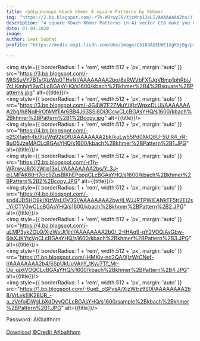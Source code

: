 ```yaml
---
title: ក្បាច់ខ្មែរ​ត្របកឈូក kbach khmer 4 square Patterns by 5khmer
img: "https://2.bp.blogspot.com/-rTh-WRrwyJ8/XjzWrp13xLI/AAAAAAAA2bs/Y_3J-eiLMFAK6tHt7cic9ZusBlKhEPopgCLcBGAsYHQ/s1600/kbach%2Bkhmer%2BPattern%2B2%2Bcopy.JPG"
description: "4 square Kbach Khmer Patterns in Ai vector CS6 make you easy to edit, change stroke, fill color and custom your own style. It will look so cool if you know how to create as a background pattern in Photoshop or Illustrator. I hope you will enjoy doing your work."
date: 07.04.2020
image: 
author: Leat Sophat
profile: "https://media-exp1.licdn.com/dms/image/C5103AQEUWE1XgX9jBg/profile-displayphoto-shrink_200_200/0/1584979740813?e=1653523200&v=beta&t=8zDA1D4XOfriqkEuu6LY6_q5wFKcdql1aC3Ik35hNMQ"

---
```

<img 
    style={{ borderRadius: 1 + 'rem', width:512 + 'px', margin: 'auto' }} 
    src="https://3.bp.blogspot.com/-MtSSuVY7BTs/XjzWq0THvNI/AAAAAAAA2bo/8eRWVbFXTJgVBmp1phRbiJ7cLKmhgfi9wCLcBGAsYHQ/s1600/kbach%2Bkhmer%2B4%2Bsquare%2BPatterns.jpg" alt={{title}}/> 
<br/>
<img 
    style={{ borderRadius: 1 + 'rem', width:512 + 'px', margin: 'auto' }} 
    src="https://3.bp.blogspot.com/-4G4WZF2ZMuY/XjzWqxcDLUI/AAAAAAAA2bg/h8NqIHrOfAMfliAr6BB4J63SSi8Di3CcwCLcBGAsYHQ/s1600/kbach%2Bkhmer%2BPattern%2B1%2Bcopy.jpg" alt={{title}}/> 
<br/>
<img 
    style={{ borderRadius: 1 + 'rem', width:512 + 'px', margin: 'auto' }} 
    src="https://4.bp.blogspot.com/-p2SXfaefr4k/XjzWq92kDfI/AAAAAAAA2bk/kuLw55Pd0XkQ6U-5UiR4_rR-8uO5JzeMACLcBGAsYHQ/s1600/kbach%2Bkhmer%2BPattern%2B1.JPG" alt={{title}}/> 
<br/>
<img 
    style={{ borderRadius: 1 + 'rem', width:512 + 'px', margin: 'auto' }} 
    src="https://2.bp.blogspot.com/-rTh-WRrwyJ8/XjzWrp13xLI/AAAAAAAA2bs/Y_3J-eiLMFAK6tHt7cic9ZusBlKhEPopgCLcBGAsYHQ/s1600/kbach%2Bkhmer%2BPattern%2B2%2Bcopy.JPG" alt={{title}}/> 
<br/>
<img 
    style={{ borderRadius: 1 + 'rem', width:512 + 'px', margin: 'auto' }} 
    src="https://4.bp.blogspot.com/-spd4JD5HO9k/XjzWsLOV3SI/AAAAAAAA2bw/ILWJJRTPWIEANkTF5tr2El2s_YijCTV0wCLcBGAsYHQ/s1600/kbach%2Bkhmer%2BPattern%2B2.JPG" alt={{title}}/> 
<br/>
<img 
    style={{ borderRadius: 1 + 'rem', width:512 + 'px', margin: 'auto' }} 
    src="https://4.bp.blogspot.com/-uLMP3ykZOLQ/XjzWsUt1jhI/AAAAAAAA2b0/_2-IHAq9-qY2VOQiAyGbw-6laXJKYtcVgCLcBGAsYHQ/s1600/kbach%2Bkhmer%2BPattern%2B3.JPG" alt={{title}}/> 
<br/>
<img 
    style={{ borderRadius: 1 + 'rem', width:512 + 'px', margin: 'auto' }} 
    src="https://1.bp.blogspot.com/-HMKiv-nd2QA/XjzWtCNef-I/AAAAAAAA2b4/6SpUkUuVAnY_tKyJ7Tf_Mr-Up_gjxtVOQCLcBGAsYHQ/s1600/kbach%2Bkhmer%2BPattern%2B4.JPG" alt={{title}}/> 
<br/>
<img 
    style={{ borderRadius: 1 + 'rem', width:512 + 'px', margin: 'auto' }} 
    src="https://1.bp.blogspot.com/-6ueE_oSPvsA/XjzWtrz9S0I/AAAAAAAA2b8/VrLykEIK28UR_-a_zVefoiDWgLbXdDyyQCLcBGAsYHQ/s1600/sample%2Bkbach%2Bkhmer%2BPattern%2B1.JPG" alt={{title}}/> 
<br/>



<div style={{ display: 'flex',justifyContent: 'center', width:100 + '%' , gap: '10px',  }}>
    Password: AKbalthom
</div>
<br/>

<div style={{ display: 'flex',justifyContent: 'center', width:100 + '%' , gap: '10px',  }}>
    <a href="https://drive.google.com/uc?export=download&id=1AIq-AMvyFYBDKPaJxdeWpAokFbjZdrlX" target="_blank" style={{ backgroundColor: 'white', color: '#000' , borderRadius: 5 + 'px', padding: '5px 15px', boxShadow: '0 8px 5px rgb(0 0 0 / 0.08)' }}>Download</a>
    <a href="https://akbalthom.blogspot.com/2020/02/kbach-khmer-4-square-patterns-by-5khmer.html" target="_blank" style={{ backgroundColor: 'white', color: '#000' , borderRadius: 5 + 'px', padding: '5px 15px', boxShadow: '0 8px 5px rgb(0 0 0 / 0.08)' }}>©Credit AKbalthom</a>
</div>
